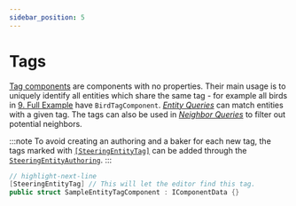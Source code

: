 ```yaml
---
sidebar_position: 5
---
```


# Tags

[Tag components](https://docs.unity3d.com/Packages/com.unity.entities@1.3/manual/components-tag.html) are components with no properties. Their main usage is to uniquely identify all entities which share the same tag - for example all birds in [9. Full Example](/docs/samples/full-example-scene) have `BirdTagComponent`. [*Entity Queries*](/docs/documentation-core/queries/entity-queries) can match entities with a given tag. The tags can also be used in [*Neighbor Queries*](/docs/documentation-core/queries/neighbor_queries/overview) to filter out potential neighbors.

:::note
To avoid creating an authoring and a baker for each new tag, the tags marked with [`[SteeringEntityTag]`](/docs/documentation-core/attributes#steeringentitytagattribute) can be added through the [`SteeringEntityAuthoring`](/docs/documentation-core/base-system/steering-entity). 
:::

```csharp title="SampleEntityTag.cs"
// highlight-next-line
[SteeringEntityTag] // This will let the editor find this tag. 
public struct SampleEntityTagComponent : IComponentData {}
```